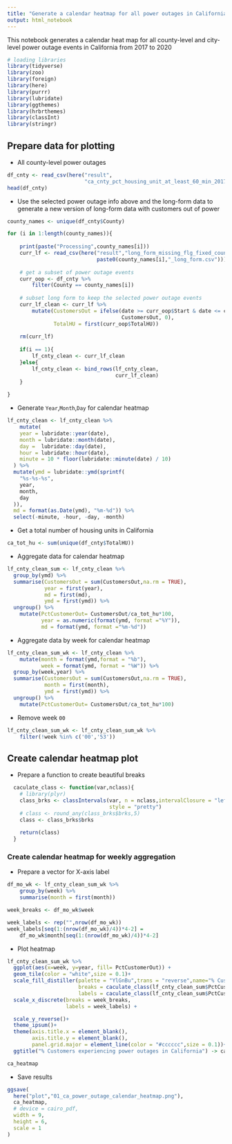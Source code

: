 ```yaml
---
title: "Generate a calendar heatmap for all power outages in California"
output: html_notebook
---
```


This notebook generates a calendar heat map for all county-level and city-level power outage events in California from 2017 to 2020

```r
# loading libraries
library(tidyverse)
library(zoo)
library(foreign)
library(here)
library(purrr)
library(lubridate)
library(ggthemes)
library(hrbrthemes)
library(classInt)
library(stringr)
```

## Prepare data for plotting

- All county-level power outages
```r
df_cnty <- read_csv(here("result",
                         "ca_cnty_pct_housing_unit_at_least_60_min_2017_2020.csv"))
head(df_cnty)

```

- Use the selected power outage info above and the long-form data to generate a new version of long-form data with customers out of power

```r
county_names <- unique(df_cnty$County)

for (i in 1:length(county_names)){
    
    print(paste("Processing",county_names[i]))
    curr_lf <- read_csv(here("result","long_form_missing_flg_fixed_county",
                             paste0(county_names[i],"_long_form.csv")))
    
    # get a subset of power outage events
    curr_oop <- df_cnty %>%
        filter(County == county_names[i])
    
    # subset long form to keep the selected power outage events
    curr_lf_clean <- curr_lf %>%
        mutate(CustomersOut = ifelse(date >= curr_oop$Start & date <= curr_oop$End,
                                     CustomersOut, 0),
               TotalHU = first(curr_oop$TotalHU))
    
    rm(curr_lf)
    
    if(i == 1){
        lf_cnty_clean <- curr_lf_clean
    }else{
        lf_cnty_clean <- bind_rows(lf_cnty_clean,
                                   curr_lf_clean)
    }
    
}

```

- Generate `Year`,`Month`,`Day` for calendar heatmap

```r
lf_cnty_clean <- lf_cnty_clean %>%
    mutate(
    year = lubridate::year(date),
    month = lubridate::month(date),
    day =  lubridate::day(date),
    hour = lubridate::hour(date),
    minute = 10 * floor(lubridate::minute(date) / 10)
  ) %>%
  mutate(ymd = lubridate::ymd(sprintf(
    "%s-%s-%s",
    year,
    month,
    day
  )),
  md = format(as.Date(ymd), "%m-%d")) %>%
  select(-minute, -hour, -day, -month)

```

- Get a total number of housing units in California
```r
ca_tot_hu <- sum(unique(df_cnty$TotalHU))
```

- Aggregate data for calendar heatmap

```r

lf_cnty_clean_sum <- lf_cnty_clean %>%
  group_by(ymd) %>%
  summarise(CustomersOut = sum(CustomersOut,na.rm = TRUE),
            year = first(year),
            md = first(md),
            ymd = first(ymd)) %>%
  ungroup() %>%
    mutate(PctCustomerOut= CustomersOut/ca_tot_hu*100,
           year = as.numeric(format(ymd, format ="%Y")),
           md = format(ymd, format ="%m-%d"))

```

- Aggregate data by week for calendar heatmap
```r

lf_cnty_clean_sum_wk <- lf_cnty_clean %>%
    mutate(month = format(ymd,format = "%b"),
           week = format(ymd, format = "%W")) %>%
  group_by(week,year) %>%
  summarise(CustomersOut = sum(CustomersOut,na.rm = TRUE),
            month = first(month),
            ymd = first(ymd)) %>%
  ungroup() %>%
    mutate(PctCustomerOut= CustomersOut/ca_tot_hu*100)

```
- Remove week `00`
```r
lf_cnty_clean_sum_wk <- lf_cnty_clean_sum_wk %>%
    filter(!week %in% c('00','53'))
```

## Create calendar heatmap plot

- Prepare a function to create beautiful breaks
```r
  caculate_class <- function(var,nclass){
    # library(plyr)
    class_brks <- classIntervals(var, n = nclass,intervalClosure = "left",
                                 style = "pretty")
    # class <- round_any(class_brks$brks,5)
    class <- class_brks$brks
    
    return(class)
  }
```

### Create calendar heatmap for weekly aggregation

- Prepare a vector for X-axis label
```r
df_mo_wk <- lf_cnty_clean_sum_wk %>%
    group_by(week) %>%
    summarise(month = first(month))

week_breaks <- df_mo_wk$week

week_labels <- rep("",nrow(df_mo_wk))
week_labels[seq(1:(nrow(df_mo_wk)/4))*4-2] = 
    df_mo_wk$month[seq(1:(nrow(df_mo_wk)/4))*4-2]
```

- Plot heatmap
```r
lf_cnty_clean_sum_wk %>%
  ggplot(aes(x=week, y=year, fill= PctCustomerOut)) + 
  geom_tile(color = "white",size = 0.1)+
  scale_fill_distiller(palette = "YlGnBu",trans = "reverse",name="% Customers\nlost power",
                       breaks = caculate_class(lf_cnty_clean_sum$PctCustomerOut,5),
                       labels = caculate_class(lf_cnty_clean_sum$PctCustomerOut,5)) +
  scale_x_discrete(breaks = week_breaks,
                   labels = week_labels) +

  scale_y_reverse()+
  theme_ipsum()+
  theme(axis.title.x = element_blank(),
        axis.title.y = element_blank(),
        panel.grid.major = element_line(color = "#cccccc",size = 0.1))+
  ggtitle("% Customers experiencing power outages in California") -> ca_heatmap

ca_heatmap
```

- Save results
```r
ggsave(
  here("plot","01_ca_power_outage_calendar_heatmap.png"),
  ca_heatmap,
  # device = cairo_pdf,
  width = 9,
  height = 6,
  scale = 1
)
```
